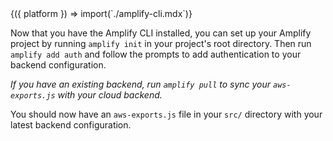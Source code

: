
<Fragment>
  {({ platform }) => import(`./amplify-cli.mdx`)}
</Fragment>

Now that you have the Amplify CLI installed, you can set up your Amplify project by running `amplify init` in your project's root directory. Then run `amplify add auth` and follow the prompts to add authentication to your backend configuration.

_If you have an existing backend, run `amplify pull` to sync your `aws-exports.js` with your cloud backend._

You should now have an `aws-exports.js` file in your `src/` directory with your latest backend configuration.

